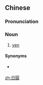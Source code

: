 ==Chinese==
{{zh-forms|s=日圆|alt=日元}}

===Pronunciation===
{{zh-pron
|m=rìyuán
|c=jat6 jyun4
|mn=ji̍t-oân
|cat=n
}}

===Noun===
{{zh-noun}}

# [[yen]]

====Synonyms====
* {{qualifier|slang}} {{zh-l|老日}}

{{zh-cat|Currency}}

[[zh:日圓]]